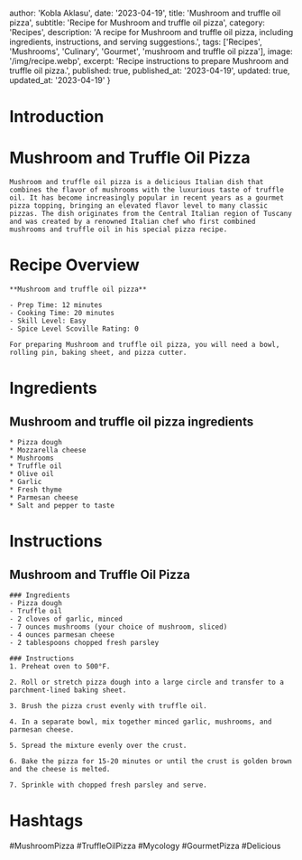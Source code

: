 
  author: 'Kobla Aklasu',
  date: '2023-04-19',
  title: 'Mushroom and truffle oil pizza',
  subtitle: 'Recipe for Mushroom and truffle oil pizza',
  category: 'Recipes',
  description: 'A recipe for Mushroom and truffle oil pizza, including ingredients, instructions, and serving suggestions.',
  tags: ['Recipes', 'Mushrooms', 'Culinary', 'Gourmet', 'mushroom and truffle oil pizza'],
  image: '/img/recipe.webp',
  excerpt: 'Recipe instructions to prepare Mushroom and truffle oil pizza.',
  published: true,
  published_at: '2023-04-19',
  updated: true,
  updated_at: '2023-04-19'
}


  # Introduction

# Mushroom and Truffle Oil Pizza
    
    Mushroom and truffle oil pizza is a delicious Italian dish that combines the flavor of mushrooms with the luxurious taste of truffle oil. It has become increasingly popular in recent years as a gourmet pizza topping, bringing an elevated flavor level to many classic pizzas. The dish originates from the Central Italian region of Tuscany and was created by a renowned Italian chef who first combined mushrooms and truffle oil in his special pizza recipe.

# Recipe Overview

    **Mushroom and truffle oil pizza**
    
    - Prep Time: 12 minutes
    - Cooking Time: 20 minutes
    - Skill Level: Easy
    - Spice Level Scoville Rating: 0
    
    For preparing Mushroom and truffle oil pizza, you will need a bowl, rolling pin, baking sheet, and pizza cutter.

# Ingredients

## Mushroom and truffle oil pizza ingredients
    
    * Pizza dough
    * Mozzarella cheese
    * Mushrooms
    * Truffle oil
    * Olive oil
    * Garlic
    * Fresh thyme
    * Parmesan cheese
    * Salt and pepper to taste

# Instructions

## Mushroom and Truffle Oil Pizza 
    
    ### Ingredients 
    - Pizza dough 
    - Truffle oil 
    - 2 cloves of garlic, minced 
    - 7 ounces mushrooms (your choice of mushroom, sliced) 
    - 4 ounces parmesan cheese 
    - 2 tablespoons chopped fresh parsley 
    
    ### Instructions 
    1. Preheat oven to 500°F. 
    
    2. Roll or stretch pizza dough into a large circle and transfer to a parchment-lined baking sheet. 
    
    3. Brush the pizza crust evenly with truffle oil. 
    
    4. In a separate bowl, mix together minced garlic, mushrooms, and parmesan cheese. 
    
    5. Spread the mixture evenly over the crust. 
    
    6. Bake the pizza for 15-20 minutes or until the crust is golden brown and the cheese is melted. 
    
    7. Sprinkle with chopped fresh parsley and serve.

# Hashtags

#MushroomPizza #TruffleOilPizza #Mycology #GourmetPizza #Delicious



